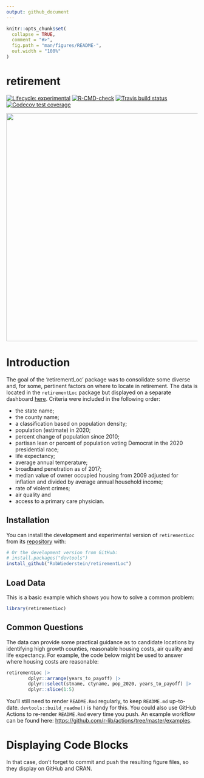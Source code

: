 ```yaml
---
output: github_document
---
```


<!-- README.md is generated from README.Rmd. Please edit that file -->

```r
knitr::opts_chunk$set(
  collapse = TRUE,
  comment = "#>",
  fig.path = "man/figures/README-",
  out.width = "100%"
)
```

# retirement

<!-- badges: start -->
[![Lifecycle: experimental](https://img.shields.io/badge/lifecycle-experimental-orange.svg)](https://lifecycle.r-lib.org/articles/stages.html#experimental)
[![R-CMD-check](https://github.com/RobWiederstein/retirement/workflows/R-CMD-check/badge.svg)](https://github.com/RobWiederstein/retirement/actions)
[![Travis build status](https://travis-ci.com/RobWiederstein/retirement.svg?branch=main)](https://travis-ci.com/RobWiederstein/retirement)
[![Codecov test coverage](https://codecov.io/gh/RobWiederstein/retirement/branch/main/graph/badge.svg)](https://codecov.io/gh/RobWiederstein/retirement?branch=main)
<!-- badges: end -->

<img src='man/figures/retirement-dashboard.png' align="center" height="600"/>


# Introduction

The goal of the 'retirementLoc' package was to consolidate some diverse and, for some, pertinent factors on where to locate in retirement.  The data is located in the `retirementLoc` package but displayed on a separate dashboard [here](https://rob-wiederstein.shinyapps.io/retirement-dashboard/?_ga=2.138388592.1542637753.1630614255-2110524801.1630416115).  Criteria were included in the following order:

- the state name;
- the county name;
- a classification based on population density;
- population (estimate) in 2020;
- percent change of population since 2010;
- partisan lean or percent of population voting Democrat in the 2020 presidential race;
- life expectancy;
- average annual temperature;
- broadband penetration as of 2017;
- median value of owner occupied housing from 2009 adjusted for inflation and divided by average annual household income;
- rate of violent crimes;
- air quality and
- access to a primary care physician.

## Installation

You can install the development and experimental version of `retirementLoc` from its [repository](https://github.com/RobWiederstein/retirementLoc) with:

``` r
# Or the development version from GitHub:
# install.packages("devtools")
install_github("RobWiederstein/retirementLoc")
```

## Load Data

This is a basic example which shows you how to solve a common problem:

```r
library(retirementLoc)
```

## Common Questions

The data can provide some practical guidance as to candidate locations by identifying high growth counties, reasonable housing costs, air quality and life expectancy. For example, the code below might be used to answer where housing costs are reasonable:

```r
retirementLoc |>
        dplyr::arrange(years_to_payoff) |>
        dplyr::select(stname, ctyname, pop_2020, years_to_payoff) |>
        dplyr::slice(1:5)
```

You'll still need to render `README.Rmd` regularly, to keep `README.md` up-to-date. `devtools::build_readme()` is handy for this. You could also use GitHub Actions to re-render `README.Rmd` every time you push. An example workflow can be found here: <https://github.com/r-lib/actions/tree/master/examples>.


# Displaying Code Blocks

In that case, don't forget to commit and push the resulting figure files, so they display on GitHub and CRAN.
